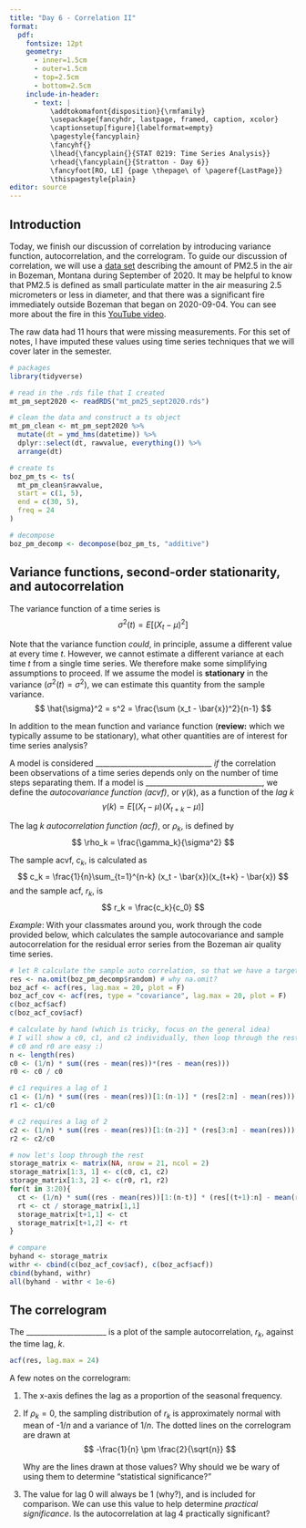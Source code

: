 ```yaml
---
title: "Day 6 - Correlation II"
format:
  pdf:
    fontsize: 12pt
    geometry:
      - inner=1.5cm
      - outer=1.5cm
      - top=2.5cm
      - bottom=2.5cm
    include-in-header:
      - text: |
          \addtokomafont{disposition}{\rmfamily}
          \usepackage{fancyhdr, lastpage, framed, caption, xcolor}
          \captionsetup[figure]{labelformat=empty}
          \pagestyle{fancyplain}
          \fancyhf{}
          \lhead{\fancyplain{}{STAT 0219: Time Series Analysis}}
          \rhead{\fancyplain{}{Stratton - Day 6}}
          \fancyfoot[RO, LE] {page \thepage\ of \pageref{LastPage}}
          \thispagestyle{plain}
editor: source
---
```

\vspace{-1in}

## Introduction

Today, we finish our discussion of correlation by introducing variance function, autocorrelation, and the correlogram. To guide our discussion of correlation, we will use a [data set](https://discover-mtdeq.hub.arcgis.com/datasets/7ff8441bb7014aa1b8a1da58f51c16db_0/explore?filters=eyJzaXRlbmFtZSI6WyJCb3plbWFuIl0sImRhdGV0aW1lIjpbMTUxNDUwNTEyOTUxNy40NywxNzI2OTg0ODAwMDAwXX0%3D&location=46.335398%2C-109.995100%2C7.00&showTable=true) describing the amount of PM2.5 in the air in Bozeman, Montana during September of 2020. It may be helpful to know that PM2.5 is defined as small particulate matter in the air measuring 2.5 micrometers or less in diameter, and that there was a significant fire immediately outside Bozeman that began on 2020-09-04. You can see more about the fire in this [YouTube video](https://www.youtube.com/watch?v=0VuPzpDxH1c&ab_channel=KBZKBozemanMTNews).

:::{.callout-important}
The raw data had 11 hours that were missing measurements. For this set of notes, I have imputed these values using time series techniques that we will cover later in the semester. 
:::

```r
# packages
library(tidyverse)

# read in the .rds file that I created
mt_pm_sept2020 <- readRDS("mt_pm25_sept2020.rds")

# clean the data and construct a ts object
mt_pm_clean <- mt_pm_sept2020 %>%
  mutate(dt = ymd_hms(datetime)) %>%
  dplyr::select(dt, rawvalue, everything()) %>%
  arrange(dt)

# create ts
boz_pm_ts <- ts(
  mt_pm_clean$rawvalue,
  start = c(1, 5),
  end = c(30, 5),
  freq = 24
)

# decompose
boz_pm_decomp <- decompose(boz_pm_ts, "additive")
```

\newpage

## Variance functions, second-order stationarity, and autocorrelation

:::{.callout-note}
The variance function of a time series is
$$
\sigma^2(t) = E[(X_t - \mu)^2]
$$

Note that the variance function *could*, in principle, assume a different value at every time $t$. However, we cannot estimate a different variance at each time $t$ from a single time series. We therefore make some simplifying assumptions to proceed. If we assume the model is **stationary** in the variance ($\sigma^2(t) = \sigma^2$), we can estimate this quantity from the sample variance. 
$$
\hat{\sigma}^2 = s^2 = \frac{\sum (x_t - \bar{x})^2}{n-1}
$$
:::

In addition to the mean function and variance function (**review:** which we typically assume to be stationary), what other quantities are of interest for time series analysis?

\vspace{1.5in}

:::{.callout-note}
A model is considered ________________________________ *if* the correlation been observations of a time series depends only on the number of time steps separating them. If a model is ________________________________, we define the *autocovariance function (acvf)*, or $\gamma(k)$, as a function of the *lag* $k$
$$
\gamma(k) = E\left[(X_t - \mu) (X_{t+k} - \mu) \right]
$$

The lag $k$ *autocorrelation function (acf)*, or $\rho_k$, is defined by
$$
\rho_k = \frac{\gamma_k}{\sigma^2}
$$

The sample acvf, $c_k$, is calculated as
$$
c_k = \frac{1}{n}\sum_{t=1}^{n-k} (x_t - \bar{x})(x_{t+k} - \bar{x})
$$
and the sample acf, $r_k$, is
$$
r_k = \frac{c_k}{c_0}
$$
:::

\newpage

*Example*: With your classmates around you, work through the code provided below, which calculates the sample autocovariance and sample autocorrelation for the residual error series from the Bozeman air quality time series.

```r
# let R calculate the sample auto correlation, so that we have a target
res <- na.omit(boz_pm_decomp$random) # why na.omit?
boz_acf <- acf(res, lag.max = 20, plot = F)
boz_acf_cov <- acf(res, type = "covariance", lag.max = 20, plot = F)
c(boz_acf$acf)
c(boz_acf_cov$acf)
```

```r
# calculate by hand (which is tricky, focus on the general idea)
# I will show a c0, c1, and c2 individually, then loop through the rest
# c0 and r0 are easy :)
n <- length(res)
c0 <- (1/n) * sum((res - mean(res))*(res - mean(res)))
r0 <- c0 / c0

# c1 requires a lag of 1
c1 <- (1/n) * sum((res - mean(res))[1:(n-1)] * (res[2:n] - mean(res)))
r1 <- c1/c0

# c2 requires a lag of 2
c2 <- (1/n) * sum((res - mean(res))[1:(n-2)] * (res[3:n] - mean(res)))
r2 <- c2/c0

# now let's loop through the rest
storage_matrix <- matrix(NA, nrow = 21, ncol = 2)
storage_matrix[1:3, 1] <- c(c0, c1, c2)
storage_matrix[1:3, 2] <- c(r0, r1, r2)
for(t in 3:20){
  ct <- (1/n) * sum((res - mean(res))[1:(n-t)] * (res[(t+1):n] - mean(res)))
  rt <- ct / storage_matrix[1,1]
  storage_matrix[t+1,1] <- ct
  storage_matrix[t+1,2] <- rt
}

# compare
byhand <- storage_matrix
withr <- cbind(c(boz_acf_cov$acf), c(boz_acf$acf))
cbind(byhand, withr)
all(byhand - withr < 1e-6)
```

\newpage

## The correlogram

:::{.callout-note}
The ______________________ is a plot of the sample autocorrelation, $r_k$, against the time lag, $k$. 
:::

```r
acf(res, lag.max = 24)
```

A few notes on the correlogram:

1. The x-axis defines the lag as a proportion of the seasonal frequency. 

2. If $\rho_k = 0$, the sampling distribution of $r_k$ is approximately normal with mean of -1/$n$ and a variance of 1/$n$. The dotted lines on the correlogram are drawn at
$$
-\frac{1}{n} \pm \frac{2}{\sqrt{n}}
$$

   Why are the lines drawn at those values? Why should we be wary of using them to determine "statistical significance?"
   
   \vspace{5in}
   
3. The value for lag 0 will always be 1 (why?), and is included for comparison. We can use this value to help determine *practical significance*. Is the autocorrelation at lag 4 practically significant?

